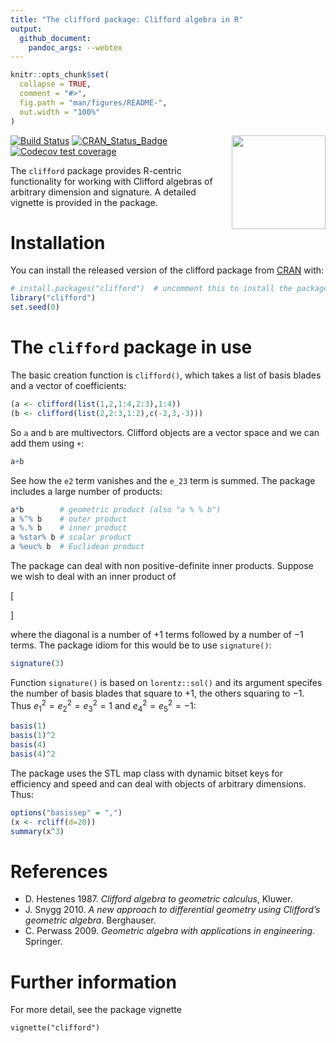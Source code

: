 ```yaml
---
title: "The clifford package: Clifford algebra in R"
output:
  github_document:
    pandoc_args: --webtex
---
```


<!-- README.md is generated from README.Rmd. Please edit that file -->

```r
knitr::opts_chunk$set(
  collapse = TRUE,
  comment = "#>",
  fig.path = "man/figures/README-",
  out.width = "100%"
)
```

<img src="man/figures/clifford.png" width = "150" align="right" />

<!-- badges: start -->
[![Build Status](https://travis-ci.org/RobinHankin/clifford.svg?branch=master)](https://travis-ci.org/RobinHankin/clifford)
[![CRAN_Status_Badge](https://www.r-pkg.org/badges/version/clifford)](https://cran.r-project.org/package=clifford)
[![Codecov test coverage](https://codecov.io/gh/RobinHankin/clifford/branch/master/graph/badge.svg)](https://codecov.io/gh/RobinHankin/clifford/branch/master)
<!-- badges: end -->


The `clifford` package provides R-centric functionality for working
with Clifford algebras of arbitrary dimension and signature.  A
detailed vignette is provided in the package.

# Installation

You can install the released version of the clifford package from
[CRAN](https://CRAN.R-project.org) with:

```r
# install.packages("clifford")  # uncomment this to install the package
library("clifford")
set.seed(0)
```

# The `clifford` package in use

The basic creation function is `clifford()`, which takes a list of
basis blades and a vector of coefficients:

```r
(a <- clifford(list(1,2,1:4,2:3),1:4))
(b <- clifford(list(2,2:3,1:2),c(-2,3,-3)))
```

So `a` and `b` are multivectors.  Clifford objects are a vector space
and we can add them using `+`:

```r
a+b
```

See how the `e2` term vanishes and the `e_23` term is summed.
The package includes a large number of products:


```r
a*b        # geometric product (also "a % % b")
a %^% b    # outer product
a %.% b    # inner product
a %star% b # scalar product
a %euc% b  # Euclidean product
```

The package can deal with non positive-definite inner products.
Suppose we wish to deal with an inner product of 

\[
\begin{pmatrix}
+1 & 0 & 0 & 0 & 0\\
 0 &+1 & 0 & 0 & 0\\
 0 & 0 &+1 & 0 & 0\\
 0 & 0 & 0 &-1 & 0\\
 0 & 0 & 0 & 0 &-1
\end{pmatrix}
\]

where the diagonal is a number of $+1$ terms followed by a number of
$-1$ terms.  The package idiom for this would be to use `signature()`:

```r
signature(3)
```

Function `signature()` is based on `lorentz::sol()` and its argument
specifes the number of basis blades that square to $+1$, the others
squaring to $-1$.  Thus $e_1^2=e_2^2=e_3^2=1$ and $e_4^2=e_5^2=-1$:

```r
basis(1)
basis(1)^2
basis(4)
basis(4)^2
```

The package uses the STL map class with dynamic bitset keys for
efficiency and speed and can deal with objects of arbitrary
dimensions.  Thus:

```r
options("basissep" = ",")
(x <- rcliff(d=20))
summary(x^3)
```


# References

  - D. Hestenes 1987. _Clifford algebra to geometric calculus_, Kluwer.
  - J. Snygg 2010. _A new approach to differential geometry using Clifford's geometric algebra_.  Berghauser.
  - C. Perwass 2009. _Geometric algebra with applications
      in engineering_. Springer.

# Further information

For more detail, see the package vignette

`vignette("clifford")`
